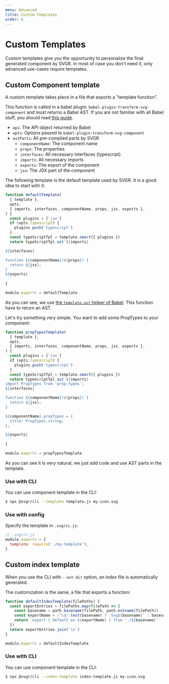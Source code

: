 ```yaml
---
menu: Advanced
title: Custom Templates
order: 6
---
```


# Custom Templates

Custom templates give you the opportunity to personalize the final generated component by SVGR. In most of case you don't need it, only advanced use-cases require templates.

## Custom Component template

A custom template takes place in a file that exports a "template function".

This function is called in a babel plugin: `babel-plugin-transform-svg-component` and must returns a Babel AST. If you are not familiar with all Babel stuff, you should read [this guide](https://github.com/jamiebuilds/babel-handbook).

- `api`: The API object returned by Babel
- `opts`: Options passed to `babel-plugin-transform-svg-component`
- `astParts`: All pre-compiled parts by SVGR
  - `componentName`: The component name
  - `props`: The properties
  - `interfaces`: All necessary interfaces (typescript)
  - `imports`: All necessary imports
  - `exports`: The export of the component
  - `jsx`: The JSX part of the component

The following template is the default template used by SVGR. It is a good idea to start with it:

```js
function defaultTemplate(
  { template },
  opts,
  { imports, interfaces, componentName, props, jsx, exports },
) {
  const plugins = ['jsx']
  if (opts.typescript) {
    plugins.push('typescript')
  }
  const typeScriptTpl = template.smart({ plugins })
  return typeScriptTpl.ast`${imports}

${interfaces}

function ${componentName}(${props}) {
  return ${jsx};
}
${exports}
  `
}

module.exports = defaultTemplate
```

As you can see, we use [the `template.ast` helper of Babel](https://babeljs.io/docs/en/babel-template#template). This function have to return an AST.

Let's try something very simple. You want to add some PropTypes to your component:

```js
function propTypesTemplate(
  { template },
  opts,
  { imports, interfaces, componentName, props, jsx, exports },
) {
  const plugins = ['jsx']
  if (opts.typescript) {
    plugins.push('typescript')
  }
  const typeScriptTpl = template.smart({ plugins })
  return typeScriptTpl.ast`${imports}
import PropTypes from 'prop-types';
${interfaces}

function ${componentName}(${props}) {
  return ${jsx};
}

${componentName}.propTypes = {
  title: PropTypes.string,
};

${exports}
  `
}

module.exports = propTypesTemplate
```

As you can see it is very natural, we just add code and use AST parts in the template.

### Use with CLI

You can use component template in the CLI:

```sh
$ npx @svgr/cli --template template.js my-icon.svg
```

### Use with config

Specify the template in `.svgrrc.js`:

```js
// .svgrrc.js
module.exports = {
  template: require('./my-template'),
}
```

## Custom index template

When you use the CLI with `--out-dir` option, an index file is automatically generated.

The customization is the same, a file that exports a function:

```js
function defaultIndexTemplate(filePaths) {
  const exportEntries = filePaths.map(filePath => {
    const basename = path.basename(filePath, path.extname(filePath))
    const exportName = /^\d/.test(basename) ? `Svg${basename}` : basename
    return `export { default as ${exportName} } from './${basename}'`
  })
  return exportEntries.join('\n')
}

module.exports = defaultIndexTemplate
```

### Use with CLI

You can use component template in the CLI:

```sh
$ npx @svgr/cli --index-template index-template.js my-icon.svg
```
